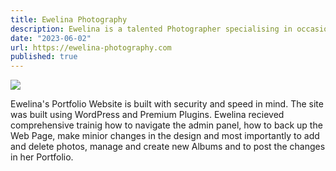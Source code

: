 ```yaml
---
title: Ewelina Photography
description: Ewelina is a talented Photographer specialising in occasional photos. The created by me Portfolio Website allows her to display effects of her work and simultaneously to attract new and coming back clients. It’s built with security and speed in mind.
date: "2023-06-02"
url: https://ewelina-photography.com
published: true
---
```



[![](https://lato.dev/ewelina_photo.png)](https://ewelina-photography.com)

Ewelina's Portfolio Website is built with security and speed in mind. The site was built using WordPress and Premium Plugins. Ewelina recieved comprehensive trainig how to navigate the admin panel, how to back up the Web Page, make minior changes in the design and most importantly to add and delete photos, manage and create new Albums and to post the changes in her Portfolio.
